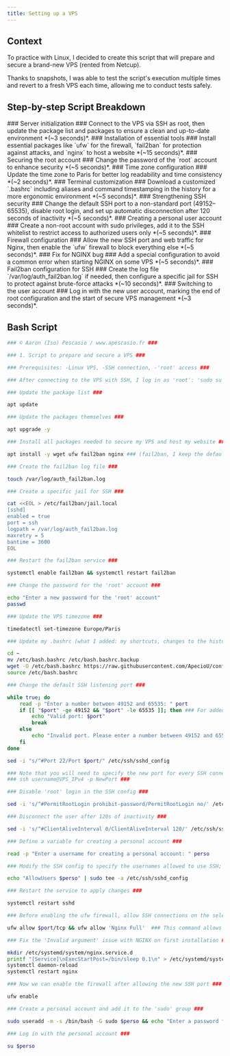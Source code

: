 ```yaml
---
title: Setting up a VPS
---
```


## Context

To practice with Linux, I decided to create this script that will prepare and secure a brand-new VPS (rented from Netcup).

Thanks to snapshots, I was able to test the script's execution multiple times and revert to a fresh VPS each time, allowing me to conduct tests safely.

## Step-by-step Script Breakdown

<DynamicCallout>
<Steps>
<Step>
### Server initialization ###
Connect to the VPS via SSH as root, then update the package list and packages to ensure a clean and up-to-date environment *(~3 seconds)*.
</Step>

<Step>
### Installation of essential tools ###
Install essential packages like `ufw` for the firewall, `fail2ban` for protection against attacks, and `nginx` to host a website *(~15 seconds)*.
</Step>

<Step>
### Securing the root account ###
Change the password of the `root` account to enhance security *(~5 seconds)*.
</Step>

<Step>
### Time zone configuration ###
Update the time zone to Paris for better log readability and time consistency *(~2 seconds)*.
</Step>

<Step>
### Terminal customization ###
Download a customized `.bashrc` including aliases and command timestamping in the history for a more ergonomic environment *(~5 seconds)*.
</Step>

<Step>
### Strengthening SSH security ###
Change the default SSH port to a non-standard port (49152–65535), disable root login, and set up automatic disconnection after 120 seconds of inactivity *(~5 seconds)*.
</Step>

<Step>
### Creating a personal user account ###
Create a non-root account with sudo privileges, add it to the SSH whitelist to restrict access to authorized users only *(~5 seconds)*.
</Step>

<Step>
### Firewall configuration ###
Allow the new SSH port and web traffic for Nginx, then enable the `ufw` firewall to block everything else *(~5 seconds)*.
</Step>

<Step>
### Fix for NGINX bug ###
Add a special configuration to avoid a common error when starting NGINX on some VPS *(~5 seconds)*.
</Step>

<Step>
### Fail2ban configuration for SSH ###
Create the log file `/var/log/auth_fail2ban.log` if needed, then configure a specific jail for SSH to protect against brute-force attacks *(~10 seconds)*.
</Step>

<Step>
### Switching to the user account ###
Log in with the new user account, marking the end of root configuration and the start of secure VPS management *(~3 seconds)*.
</Step>
</Steps>
</DynamicCallout>

## Bash Script
```sh {title="config-vps.sh"}
### © Aaron (Iso) Pescasio / www.apescasio.fr ###

### 1. Script to prepare and secure a VPS ###

### Prerequisites: -Linux VPS, -SSH connection, -'root' access ###

### After connecting to the VPS with SSH, I log in as 'root': 'sudo su' ###

### Update the package list ###

apt update

### Update the packages themselves ###

apt upgrade -y

### Install all packages needed to secure my VPS and host my website ###

apt install -y wget ufw fail2ban nginx ### (fail2ban, I keep the default config) ###

### Create the fail2ban log file ###

touch /var/log/auth_fail2ban.log

### Create a specific jail for SSH ###

cat <<EOL > /etc/fail2ban/jail.local
[sshd]
enabled = true
port = ssh
logpath = /var/log/auth_fail2ban.log
maxretry = 5
bantime = 3600
EOL

### Restart the fail2ban service ###

systemctl enable fail2ban && systemctl restart fail2ban

### Change the password for the 'root' account ###

echo "Enter a new password for the 'root' account"
passwd

### Update the VPS timezone ###

timedatectl set-timezone Europe/Paris

### Update my .bashrc (what I added: my shortcuts, changes to the history command to display the date next to executed commands) ###

cd ~
mv /etc/bash.bashrc /etc/bash.bashrc.backup
wget -O /etc/bash.bashrc https://raw.githubusercontent.com/ApecioU/configfiles/main/bash.bashrc
source /etc/bash.bashrc

### Change the default SSH listening port ###

while true; do
    read -p "Enter a number between 49152 and 65535: " port
    if [[ "$port" -ge 49152 && "$port" -le 65535 ]]; then ### For added security, use a number between 49152 and 65535. ###
        echo "Valid port: $port"
        break
    else
        echo "Invalid port. Please enter a number between 49152 and 65535."
    fi
done

sed -i "s/^#Port 22/Port $port/" /etc/ssh/sshd_config

### Note that you will need to specify the new port for every SSH connection to your server, e.g.: ###
### ssh username@VPS_IPv4 -p NewPort ###

### Disable 'root' login in the SSH config ###

sed -i 's/^#PermitRootLogin prohibit-password/PermitRootLogin no/' /etc/ssh/sshd_config

### Disconnect the user after 120s of inactivity ###

sed -i 's/^#ClientAliveInterval 0/ClientAliveInterval 120/' /etc/ssh/sshd_config

### Define a variable for creating a personal account ###

read -p "Enter a username for creating a personal account: " perso

### Modify the SSH config to specify the usernames allowed to use SSH; all other users are blocked ###

echo "AllowUsers $perso" | sudo tee -a /etc/ssh/sshd_config

### Restart the service to apply changes ###

systemctl restart sshd

### Before enabling the ufw firewall, allow SSH connections on the selected port ###

ufw allow $port/tcp && ufw allow 'Nginx Full'  ### This command allows SSH and HTTP+S connections on the selected ports; all other ports are blocked :) ###

### Fix the 'Invalid argument' issue with NGINX on first installation ###

mkdir /etc/systemd/system/nginx.service.d
printf "[Service]\nExecStartPost=/bin/sleep 0.1\n" > /etc/systemd/system/nginx.service.d/override.conf
systemctl daemon-reload
systemctl restart nginx

### Now we can enable the firewall after allowing the new SSH port ###

ufw enable

### Create a personal account and add it to the 'sudo' group ###

sudo useradd -m -s /bin/bash -G sudo $perso && echo "Enter a password for $perso" && passwd $perso && sudo usermod -c "$perso" $perso

### Log in with the personal account ###

su $perso
